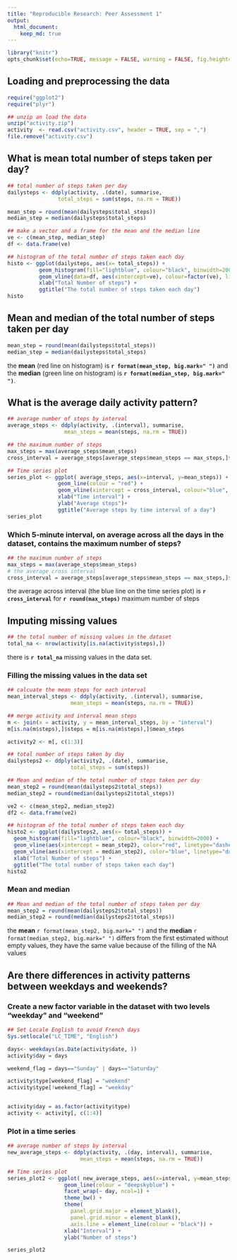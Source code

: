 ```yaml
---
title: "Reproducible Research: Peer Assessment 1"
output: 
  html_document:
    keep_md: true
---
```


```r
library("knitr") 
opts_chunk$set(echo=TRUE, message = FALSE, warning = FALSE, fig.height=6, fig.width=15, fig.path='figure/', cache.path='cache/')
```
## Loading and preprocessing the data

```r
require("ggplot2")
require("plyr")

## unzip an load the data
unzip("activity.zip")
activity  <- read.csv("activity.csv", header = TRUE, sep = ",")
file.remove("activity.csv")
```

## What is mean total number of steps taken per day?
```r
## total number of steps taken per day
dailysteps <- ddply(activity, .(date), summarise, 
                total_steps = sum(steps, na.rm = TRUE))
```

```r
mean_step = round(mean(dailysteps$total_steps))
median_step = median(dailysteps$total_steps)

## make a vector and a frame for the mean and the median line
ve <- c(mean_step, median_step)
df <- data.frame(ve)
```

```r
## histogram of the total number of steps taken each day
histo <- ggplot(dailysteps, aes(x= total_steps)) +
          geom_histogram(fill="lightblue", colour="black", binwidth=2000) +
          geom_vline(data=df, aes(xintercept=ve), colour=factor(ve), linetype="dashed", size=1, show_guide = TRUE)+
          xlab("Total Number of steps") +
          ggtitle("The total number of steps taken each day")
histo
````

## Mean and median of the total number of steps taken per day
```r
mean_step = round(mean(dailysteps$total_steps))
median_step = median(dailysteps$total_steps)
```
the **mean** (red line on histogram) is **`r format(mean_step, big.mark=" ")`** and the **median** (green line on histogram) is **`r format(median_step, big.mark=" ")`**. 

## What is the average daily activity pattern?
```r
## average number of steps by interval
average_steps <- ddply(activity, .(interval), summarise, 
                  mean_steps = mean(steps, na.rm = TRUE))
```

```r
## the maximum number of steps
max_steps = max(average_steps$mean_steps)
cross_interval = average_steps[average_steps$mean_steps == max_steps,]$interval

```

```r
## Time series plot
series_plot <- ggplot( average_steps, aes(x=interval, y=mean_steps)) + 
                geom_line(colour = "red") +                                
                geom_vline(xintercept = cross_interval, colour="blue", linetype = "longdash") + 
                xlab("Time interval") +
                ylab("Average steps")+
                ggtitle("Average steps by time interval of a day")
series_plot
```

### Which 5-minute interval, on average across all the days in the dataset, contains the maximum number of steps?

```r
## the maximum number of steps
max_steps = max(average_steps$mean_steps)
# the average cross interval
cross_interval = average_steps[average_steps$mean_steps == max_steps,]$interval
```
the average across interval (the blue line on the time series plot) is **`r cross_interval`** for **`r round(max_steps)`** maximum number of steps

## Imputing missing values
```r
## the total number of missing values in the dataset
total_na <- nrow(activity[is.na(activity$steps),])
```
there is **`r total_na`**  missing values in the data set.

### Filling the missing values in the data set

```r
## calcuate the mean steps for each interval
mean_interval_steps <- ddply(activity, .(interval), summarise, 
                    mean_steps = mean(steps, na.rm = TRUE))

## merge activity and interval mean steps
m <- join(x = activity, y = mean_interval_steps, by = "interval")
m[is.na(m$steps),]$steps = m[is.na(m$steps),]$mean_steps

activity2 <- m[, c(1:3)]
```

```r
## total number of steps taken by day
dailysteps2 <- ddply(activity2, .(date), summarise, 
                    total_steps = sum(steps))

## Mean and median of the total number of steps taken per day
mean_step2 = round(mean(dailysteps2$total_steps))
median_step2 = round(median(dailysteps2$total_steps))

ve2 <- c(mean_step2, median_step2)
df2 <- data.frame(ve2)

## histogram of the total number of steps taken each day
histo2 <- ggplot(dailysteps2, aes(x= total_steps)) +
  geom_histogram(fill="lightblue", colour="black", binwidth=2000) +  
  geom_vline(aes(xintercept = mean_step2), color="red", linetype="dashed", size=1) +          
  geom_vline(aes(xintercept = median_step2), color="blue", linetype="dashed", size=1) +
  xlab("Total Number of steps") +
  ggtitle("The total number of steps taken each day")
histo2
```

### Mean and median
```r
## Mean and median of the total number of steps taken per day
mean_step2 = round(mean(dailysteps2$total_steps))
median_step2 = round(median(dailysteps2$total_steps))
```
the **mean** ``r format(mean_step2, big.mark=" ")`` and the **median**  ``r format(median_step2, big.mark=" ")`` differs from the first estimated without empty values, they have the same value because of the filling of the NA values 

## Are there differences in activity patterns between weekdays and weekends?

### Create a new factor variable in the dataset with two levels "weekday" and "weekend"
```r
## Set Locale English to avoid French days
Sys.setlocale("LC_TIME", "English")
```

```r
days<- weekdays(as.Date(activity$date, ))
activity$day = days

weekend_flag = days=="Sunday" | days=="Saturday"

activity$type[weekend_flag] = "weekend"
activity$type[!weekend_flag] = "weekday"


activity$day = as.factor(activity$type)
activity <- activity[, c(1:4)]
```


### Plot in a time series
```r
## average number of steps by interval
new_average_steps <- ddply(activity, .(day, interval), summarise, 
                       mean_steps = mean(steps, na.rm = TRUE))

## Time series plot
series_plot2 <- ggplot( new_average_steps, aes(x=interval, y=mean_steps)) + 
                  geom_line(colour = "deepskyblue") +    
                  facet_wrap(~ day, ncol=1) +
                  theme_bw() +
                  theme(                  
                    panel.grid.major = element_blank(), 
                    panel.grid.minor = element_blank(), 
                    axis.line = element_line(colour = "black")) +                                     
                  xlab("Interval") +
                  ylab("Number of steps")

series_plot2
```